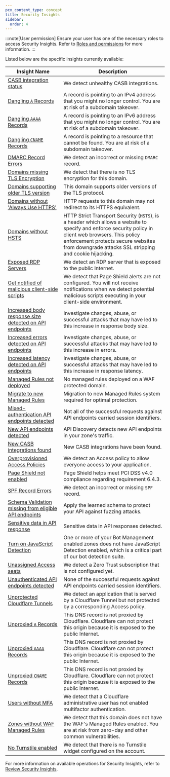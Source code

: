 ```yaml
---
pcx_content_type: concept
title: Security Insights
sidebar:
  order: 4
---
```



:::note[User permission]
Ensure your user has one of the necessary roles to access Security Insights. Refer to [Roles and permissions](/security-center/security-insights/roles-and-permissions/) for more information.
:::

<Render file="security-insights-definition" />

Listed below are the specific insights currently available:

| Insight Name                                                                                                                        | Description                                                                                                                                                                                                                                            |
| ----------------------------------------------------------------------------------------------------------------------------------- | ------------------------------------------------------------------------------------------------------------------------------------------------------------------------------------------------------------------------------------------------------ |
| [CASB integration status](/cloudflare-one/applications/casb/troubleshooting/)                                                       | We detect unhealthy CASB integrations.                                                                                                                                                                                                                 |
| [Dangling `A` Records](/dns/manage-dns-records/reference/dns-record-types/#a-and-aaaa)                                              | A record is pointing to an IPv4 address that you might no longer control. You are at risk of a subdomain takeover.                                                                                                                                     |
| [Dangling `AAAA` Records](/dns/manage-dns-records/reference/dns-record-types/#a-and-aaaa)                                           | A record is pointing to an IPv6 address that you might no longer control. You are at risk of a subdomain takeover.                                                                                                                                     |
| [Dangling `CNAME` Records](/dns/manage-dns-records/reference/dns-record-types/#a-and-aaaa)                                          | A record is pointing to a resource that cannot be found. You are at risk of a subdomain takeover.                                                                                                                                                      |
| [DMARC Record Errors](/dns/manage-dns-records/reference/dns-record-types/#dmarc)                                                    | We detect an incorrect or missing `DMARC` record.                                                                                                                                                                                                      |
| [Domains missing TLS Encryption](/ssl/get-started/)                                                                                 | We detect that there is no TLS encryption for this domain.                                                                                                                                                                                             |
| [Domains supporting older TLS version](/ssl/reference/protocols/)                                                                   | This domain supports older versions of the TLS protocol.                                                                                                                                                                                               |
| [Domains without 'Always Use HTTPS'](/ssl/edge-certificates/additional-options/always-use-https/)                                   | HTTP requests to this domain may not redirect to its HTTPS equivalent.                                                                                                                                                                                 |
| [Domains without HSTS](/ssl/edge-certificates/additional-options/http-strict-transport-security/)                                   | HTTP Strict Transport Security (`HSTS`), is a header which allows a website to specify and enforce security policy in client web browsers. This policy enforcement protects secure websites from downgrade attacks SSL stripping and cookie hijacking. |
| [Exposed RDP Servers](/cloudflare-one/connections/connect-networks/use-cases/rdp/)                                                  | We detect an RDP server that is exposed to the public Internet.                                                                                                                                                                                        |
| [Get notified of malicious client-side scripts](/page-shield/alerts/)                                                               | We detect that Page Shield alerts are not configured. You will not receive notifications when we detect potential malicious scripts executing in your client-side environment.                                                                         |
| [Increased body response size detected on API endpoints](/api-shield/management-and-monitoring/endpoint-labels/)                    | Investigate changes, abuse, or successful attacks that may have led to this increase in response body size. |
| [Increased errors detected on API endpoints](/api-shield/management-and-monitoring/endpoint-labels/)                                | Investigate changes, abuse, or successful attacks that may have led to this increase in errors. |
| [Increased latency detected on API endpoints](/api-shield/management-and-monitoring/endpoint-labels/)                               | Investigate changes, abuse, or successful attacks that may have led to this increase in response latency. |
| [Managed Rules not deployed](/waf/managed-rules/reference/cloudflare-managed-ruleset/)                                              | No managed rules deployed on a WAF protected domain.                                                                                                                                                                                                   |
| [Migrate to new Managed Rules](/waf/reference/migration-guides/waf-managed-rules-migration/)                                        | Migration to new Managed Rules system required for optimal protection.                                                                                                                                                                                 |
| [Mixed-authentication API endpoints detected](/api-shield/management-and-monitoring/endpoint-labels/#managed-labels)                | Not all of the successful requests against API endpoints carried session identifiers.                                                                                                                                                                  |
| [New API endpoints detected](/api-shield/security/api-discovery/)                                                                   | API Discovery detects new API endpoints in your zone's traffic.                                                                                                                                                                                        |
| [New CASB integrations found](/cloudflare-one/applications/casb/casb-integrations/)                                                 | New CASB integrations have been found.                                                                                                                                                                                                                 |
| [Overprovisioned Access Policies](/cloudflare-one/policies/access/)                                                                 | We detect an Access policy to allow everyone access to your application.                                                                                                                                                                               |
| [Page Shield not enabled](/page-shield/get-started/)                                                                                | Page Shield helps meet PCI DSS v4.0 compliance regarding requirement 6.4.3.                                                                                                                                                                            |
| [SPF Record Errors](/dns/manage-dns-records/reference/dns-record-types/#spf)                                                        | We detect an incorrect or missing `SPF` record.                                                                                                                                                                                                        |
| [Schema Validation missing from eligible API endpoints](/api-shield/security/schema-validation/)                                    | Apply the learned schema to protect your API against fuzzing attacks. |
| [Sensitive data in API response](/api-shield/management-and-monitoring/#sensitive-data-detection)                                   | Sensitive data in API responses detected.                                                                                                                                                                                                              |
| [Turn on JavaScript Detection](/bots/additional-configurations/javascript-detections/)                                                              | One or more of your Bot Management enabled zones does not have JavaScript Detection enabled, which is a critical part of our bot detection suite.                                                                                                      |
| [Unassigned Access seats](/cloudflare-one/)                                                                                         | We detect a Zero Trust subscription that is not configured yet.                                                                                                                                                                                        |
| [Unauthenticated API endpoints detected](/api-shield/management-and-monitoring/endpoint-labels/#managed-labels)                     | None of the successful requests against API endpoints carried session identifiers.                                                                                                                                                                     |
| [Unprotected Cloudflare Tunnels](/cloudflare-one/applications/configure-apps/self-hosted-public-app/#4-connect-your-origin-to-cloudflare) | We detect an application that is served by a Cloudflare Tunnel but not protected by a corresponding Access policy.                                                                                                                                     |
| [Unproxied `A` Records](/dns/manage-dns-records/reference/dns-record-types/#a-and-aaaa)                                             | This DNS record is not proxied by Cloudflare. Cloudflare can not protect this origin because it is exposed to the public Internet.                                                                                                                     |
| [Unproxied `AAAA` Records](/dns/manage-dns-records/reference/dns-record-types/#a-and-aaaa)                                          | This DNS record is not proxied by Cloudflare. Cloudflare can not protect this origin because it is exposed to the public Internet.                                                                                                                     |
| [Unproxied `CNAME` Records](/dns/proxy-status/#dns-only-records)                                | This DNS record is not proxied by Cloudflare. Cloudflare can not protect this origin because it is exposed to the public Internet.                                                                                                                     |
| [Users without MFA](/fundamentals/account/account-security/2fa/)                                                              | We detect that a Cloudflare administrative user has not enabled multifactor authentication.                                                                                                                                                            |
| [Zones without WAF Managed Rules](/waf/managed-rules/)                                                                              | We detect that this domain does not have the WAF's Managed Rules enabled. You are at risk from zero-day and other common vulnerabilities.
| [No Turnstile enabled](/turnstile/)                                                                                        | We detect that there is no Turnstile widget configured on the account.


For more information on available operations for Security Insights, refer to [Review Security Insights](/security-center/security-insights/review-insights/).
